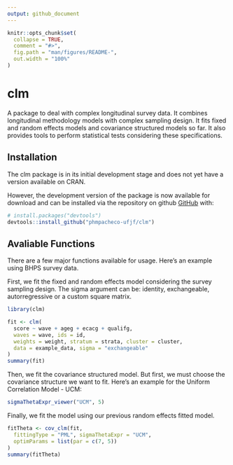 ```yaml
---
output: github_document
---
```


```r
knitr::opts_chunk$set(
  collapse = TRUE,
  comment = "#>",
  fig.path = "man/figures/README-",
  out.width = "100%"
)
```

# clm

A package to deal with complex longitudinal survey data. It combines
longitudinal methodology models with complex sampling design. It fits fixed
and random effects models and covariance structured models so far. It also
provides tools to perform statistical tests considering these specifications.

## Installation

The clm package is in its initial development stage and does not yet have a version available on CRAN.

However, the development version of the package is now available for download and can be installed via
the repository on github [GitHub](https://github.com/) with:

``` r
# install.packages("devtools")
devtools::install_github("phmpacheco-ufjf/clm")
```
## Avaliable Functions

There are a few major functions available for usage. Here's an example using BHPS survey data.

First, we fit the fixed and random effects model considering the survey sampling design.
The sigma argument can be: identity, exchangeable, autorregressive or a custom square matrix.

```r
library(clm)

fit <- clm(
  score ~ wave + ageg + ecacg + qualifg,
  waves = wave, ids = id,
  weights = weight, stratum = strata, cluster = cluster,
  data = example_data, sigma = "exchangeable"
)
summary(fit)
```

Then, we fit the covariance structured model. But first, we must choose the covariance structure we want to fit.
Here's an example for the Uniform Correlation Model - UCM:

```r
sigmaThetaExpr_viewer("UCM", 5)
```

Finally, we fit the model using our previous random effects fitted model.

```r
fitTheta <- cov_clm(fit,
  fittingType = "PML", sigmaThetaExpr = "UCM",
  optimParams = list(par = c(7, 5))
)
summary(fitTheta)
```